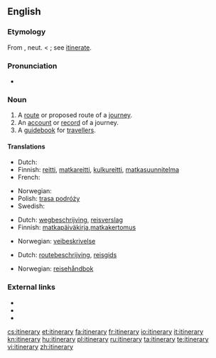 ==English==

===Etymology===
From {{etyl|LL.}} {{term|lang=la|itinerarius||pertaining to a journey}}, neut. {{term|lang=la|itinerarium||an account of a journey, a road-book}} < {{term|lang=la|iter||a way, journey}}; see [[itinerate]].

===Pronunciation===
* {{audio|en-us-itinerary.ogg|Audio (US)}}

===Noun===
{{infl|en|noun}}

# A [[route]] or proposed route of a [[journey]].
# An [[account]] or [[record]] of a journey.
# A [[guidebook]] for [[traveller]]s.

====Translations====
{{trans-top|route or proposed route of a journey}}
* Dutch: {{t+|nl|weg|m}}
* Finnish: [[reitti]], [[matkareitti]], [[kulkureitti]], [[matkasuunnitelma]]
* French: {{t+|fr|itinéraire|m}}
{{trans-mid}}
* Norwegian: {{t+|no|rute|m}}
* Polish: [[trasa podróży]] {{f}}
* Swedish: {{t+|sv|färdplan|n}}
{{trans-bottom}}

{{trans-top|account or record of a journey}}
* Dutch: [[wegbeschrijving]], [[reisverslag]] {{f}}
* Finnish: [[matkapäiväkirja]],[[matkakertomus]]
{{trans-mid}}
* Norwegian: [[veibeskrivelse]] {{m}}
{{trans-bottom}}

{{trans-top|guidebook for travellers}}
* Dutch: [[routebeschrijving]], [[reisgids]] {{f}}
{{trans-mid}}
* Norwegian: [[reisehåndbok]] {{f}}
{{trans-bottom}}

===External links===
* {{R:Webster 1913}}
* {{R:Century 1911}}
* {{R:OneLook}}

[[cs:itinerary]]
[[et:itinerary]]
[[fa:itinerary]]
[[fr:itinerary]]
[[io:itinerary]]
[[it:itinerary]]
[[kn:itinerary]]
[[hu:itinerary]]
[[pl:itinerary]]
[[ru:itinerary]]
[[ta:itinerary]]
[[te:itinerary]]
[[vi:itinerary]]
[[zh:itinerary]]